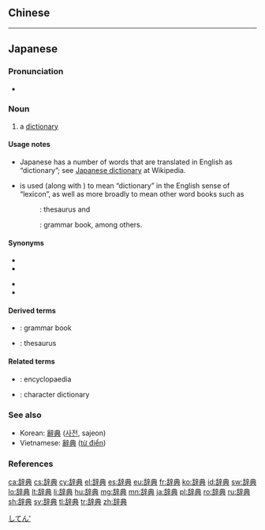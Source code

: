 {{also|辭典}}
==Chinese==
{{zh-see|詞典|v}}

----

==Japanese==
{{ja-kanjitab|じ|てん|yomi=o}}

===Pronunciation===
{{ja-pron|じてん|acc=0|acc_ref=NHK,DJR,SMK5|y=go}}
* {{homophone|字典|事典|sort=してん'|lang=ja}}

===Noun===
{{ja-noun|じてん|kyu=辭典}}

# a [[dictionary]]

====Usage notes====
{{wikipedia|Japanese dictionary}}
* Japanese has a number of words that are translated in English as “dictionary”; see [[w:Japanese dictionary|Japanese dictionary]] at Wikipedia.
* {{lang|ja|辞典}} is used (along with {{ja-r|辞書|じしょ}}) to mean “dictionary” in the English sense of “lexicon”, as well as more broadly to mean other word books such as
*: {{ja-r|類語辞典|るいごじてん}}: thesaurus and
*: {{ja-r|文法辞典|ぶんぽうじてん}}: grammar book, among others.

====Synonyms====
{{top2}}
* {{ja-r|辞書|じしょ}}
* {{ja-r|辞林|じりん}}
{{mid2}}
* {{ja-r|字引|じびき}}
* {{ja-r|辞彙|じ.い}}
{{bottom}}

====Derived terms====
* {{ja-r|文法辞典|ぶんぽう じてん}}: grammar book
* {{ja-r|類語辞典|るいご じてん}}: thesaurus

====Related terms====
{{top2}}
* {{ja-r|事典|じてん}}: encyclopaedia
{{mid2}}
* {{ja-r|字典|じてん}}: character dictionary
{{bottom}}

===See also===
* Korean: [[辭典]] ([[사전]], sajeon)
* Vietnamese: [[辭典]] ([[từ điển]])

===References===
<references/>
[[Category:ja:Dictionaries|してん']]

[[ca:辞典]]
[[cs:辞典]]
[[cy:辞典]]
[[el:辞典]]
[[es:辞典]]
[[eu:辞典]]
[[fr:辞典]]
[[ko:辞典]]
[[id:辞典]]
[[sw:辞典]]
[[lo:辞典]]
[[lt:辞典]]
[[li:辞典]]
[[hu:辞典]]
[[mg:辞典]]
[[mn:辞典]]
[[ja:辞典]]
[[pl:辞典]]
[[ro:辞典]]
[[ru:辞典]]
[[sh:辞典]]
[[sv:辞典]]
[[tl:辞典]]
[[tr:辞典]]
[[zh:辞典]]